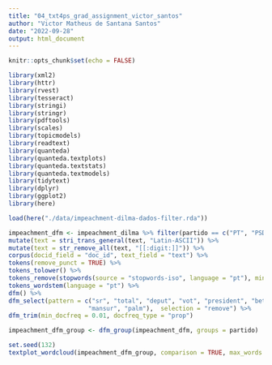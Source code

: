 ```yaml
---
title: "04_txt4ps_grad_assignment_victor_santos"
author: "Victor Matheus de Santana Santos"
date: "2022-09-28"
output: html_document
---
```


```r
knitr::opts_chunk$set(echo = FALSE)
```

```r

library(xml2)
library(httr)
library(rvest)
library(tesseract)
library(stringi)
library(stringr)
library(pdftools)
library(scales)
library(topicmodels)
library(readtext)
library(quanteda)
library(quanteda.textplots)
library(quanteda.textstats)
library(quanteda.textmodels)
library(tidytext)
library(dplyr)
library(ggplot2)
library(here)

load(here("./data/impeachment-dilma-dados-filter.rda"))

impeachment_dfm <- impeachment_dilma %>% filter(partido == c("PT", "PSDB")) %>%
mutate(text = stri_trans_general(text, "Latin-ASCII")) %>%
mutate(text = str_remove_all(text, "[[:digit:]]")) %>%
corpus(docid_field = "doc_id", text_field = "text") %>%
tokens(remove_punct = TRUE) %>%
tokens_tolower() %>%
tokens_remove(stopwords(source = "stopwords-iso", language = "pt"), min_nchar = 2) %>%
tokens_wordstem(language = "pt") %>%
dfm() %>%
dfm_select(pattern = c("sr", "total", "deput", "vot", "president", "bet",
                      "mansur", "palm"),  selection = "remove") %>%
dfm_trim(min_docfreq = 0.01, docfreq_type = "prop")

impeachment_dfm_group <- dfm_group(impeachment_dfm, groups = partido)

set.seed(132)
textplot_wordcloud(impeachment_dfm_group, comparison = TRUE, max_words = 200)

```